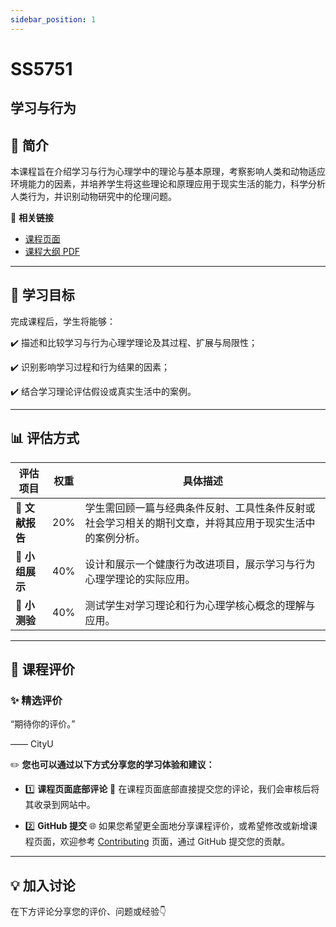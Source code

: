 ```yaml
---
sidebar_position: 1
---
```


# SS5751
## 学习与行为

## **📘 简介**
本课程旨在介绍学习与行为心理学中的理论与基本原理，考察影响人类和动物适应环境能力的因素，并培养学生将这些理论和原理应用于现实生活的能力，科学分析人类行为，并识别动物研究中的伦理问题。

🔗 **相关链接**
- [课程页面](https://www.cityu.edu.hk/catalogue/pg/202425/course/SS5751.htm)
- [课程大纲 PDF](https://www.cityu.edu.hk/catalogue/pg/202425/course/SS5751.pdf)

---

## **🎯 学习目标**

完成课程后，学生将能够：

✔️ 描述和比较学习与行为心理学理论及其过程、扩展与局限性；

✔️ 识别影响学习过程和行为结果的因素；

✔️ 结合学习理论评估假设或真实生活中的案例。

---

## **📊 评估方式**

| **评估项目**             | **权重** | **具体描述**                                                                                       |
|------------------------|---------|---------------------------------------------------------------------------------------------------|
| **📄 文献报告**          | 20%     | 学生需回顾一篇与经典条件反射、工具性条件反射或社会学习相关的期刊文章，并将其应用于现实生活中的案例分析。                                       |
| **🎤 小组展示**          | 40%     | 设计和展示一个健康行为改进项目，展示学习与行为心理学理论的实际应用。                                              |
| **📝 小测验**           | 40%     | 测试学生对学习理论和行为心理学核心概念的理解与应用。                                                      |

---

## **💬 课程评价**

### ✨ **精选评价**
<div className={commentStyles.commentBox}>
    <p className={commentStyles.commentText}>
        “期待你的评价。”
    </p>
    <p className={commentStyles.commentAuthor}>—— CityU</p>
</div>

✏️ **您也可以通过以下方式分享您的学习体验和建议：**

- 1️⃣ **课程页面底部评论**
💬 在课程页面底部直接提交您的评论，我们会审核后将其收录到网站中。

- 2️⃣ **GitHub 提交**
🌐 如果您希望更全面地分享课程评价，或希望修改或新增课程页面，欢迎参考 [Contributing](https://penjc.github.io/CityU/contributing) 页面，通过 GitHub 提交您的贡献。

---

## **💡 加入讨论**

在下方评论分享您的评价、问题或经验👇
<Utterances />
